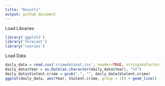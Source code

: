```yaml
---
title: "Results"
output: github_document
---
```



Load Libraries
```r
library('ggplot2')
library('forecast')
library('tseries')
```
Load Data
```r
daily_data = read.csv('crimedataset.csv', header=TRUE, stringsAsFactors=FALSE)
daily_data$Year = as.Date(as.character(daily_data$Year), "%Y")
daily_data$Violent.crime = gsub(",", "", daily_data$Violent.crime)
ggplot(daily_data, aes(Year, Violent.crime, group = 1)) + geom_line() + scale_x_date('Year')  + ylab("FBICrimes")
```

